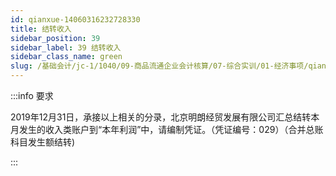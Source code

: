 ```yaml
---
id: qianxue-14060316232728330
title: 结转收入
sidebar_position: 39
sidebar_label: 39 结转收入
sidebar_class_name: green
slug: /基础会计/jc-1/1040/09-商品流通企业会计核算/07-综合实训/01-经济事项/qianxue-14051614365231201/qianxue-14060316232728330/结转收入
---
```


:::info 要求

2019年12月31日，承接以上相关的分录，北京明朗经贸发展有限公司汇总结转本月发生的收入类账户到“本年利润”中，请编制凭证。（凭证编号：029）（合并总账科目发生额结转) 

:::
